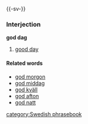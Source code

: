 {{-sv-}}
===Interjection===
'''god dag'''

#[[good day]]

====Related words====
*[[god morgon]]
*[[god middag]]
*[[god kväll]]
*[[god afton]]
*[[god natt]]

[[category:Swedish phrasebook]]